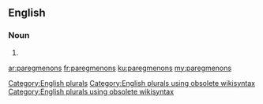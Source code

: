 ==English==

===Noun===
{{head|en}}

# {{plural of|paregmenon}}

[[Category:English plurals]][[Category:English plurals using obsolete wikisyntax]][[Category:English plurals using obsolete wikisyntax]]

[[ar:paregmenons]]
[[fr:paregmenons]]
[[ku:paregmenons]]
[[my:paregmenons]]